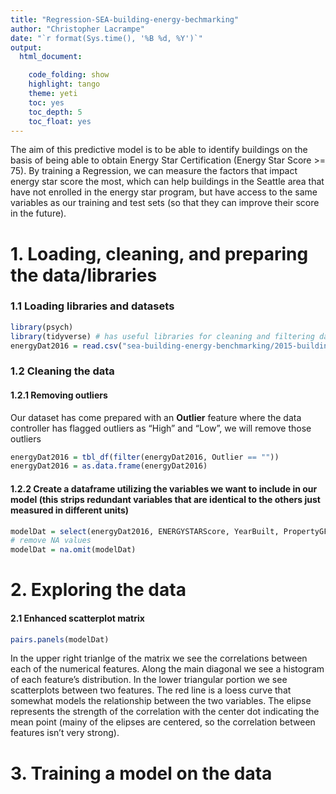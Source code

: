 ```yaml
---
title: "Regression-SEA-building-energy-bechmarking"
author: "Christopher Lacrampe"
date: "`r format(Sys.time(), '%B %d, %Y')`"
output: 
  html_document:

    code_folding: show
    highlight: tango
    theme: yeti
    toc: yes
    toc_depth: 5
    toc_float: yes
---
```


The aim of this predictive model is to be able to identify buildings on the basis of being able to obtain Energy Star Certification (Energy Star Score >= 75). By training a Regression, we can measure the factors that impact energy star score the most, which can help buildings in the Seattle area that have not enrolled in the energy star program, but have access to the same variables as our training and test sets (so that they can improve their score in the future).

# 1. Loading, cleaning, and preparing the data/libraries

### 1.1 Loading libraries and datasets

```r
library(psych)
library(tidyverse) # has useful libraries for cleaning and filtering data
energyDat2016 = read.csv("sea-building-energy-benchmarking/2015-building-energy-benchmarking.csv", stringsAsFactors = FALSE)
```

### 1.2 Cleaning the data

#### 1.2.1 Removing outliers
Our dataset has come prepared with an **Outlier** feature where the data controller has flagged outliers as "High" and "Low", we will remove those outliers

```r
energyDat2016 = tbl_df(filter(energyDat2016, Outlier == ""))
energyDat2016 = as.data.frame(energyDat2016)
```

#### 1.2.2 Create a dataframe utilizing the variables we want to include in our model (this strips redundant variables that are identical to the others just measured in different units)

```r
modelDat = select(energyDat2016, ENERGYSTARScore, YearBuilt, PropertyGFATotal, SiteEUIWN.kBtu.sf., Electricity.kBtu., NaturalGas.kBtu., GHGEmissionsIntensity.kgCO2e.ft2.)
# remove NA values
modelDat = na.omit(modelDat)
```

# 2. Exploring the data

#### 2.1 Enhanced scatterplot matrix

```r
pairs.panels(modelDat)
```

In the upper right trianlge of the matrix we see the correlations between each of the numerical features. Along the main diagonal we see a histogram of each feature's distribution. In the lower triangular portion we see scatterplots between two features. The red line is a loess curve that somewhat models the relationship between the two variables. The elipse represents the strength of the correlation with the center dot indicating the mean point (mainy of the elipses are centered, so the correlation between features isn't very strong).

# 3. Training a model on the data